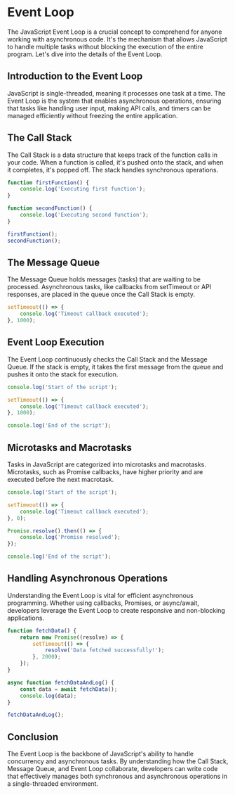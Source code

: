 # Event Loop

The JavaScript Event Loop is a crucial concept to comprehend for anyone working with asynchronous code. It's the mechanism that allows JavaScript to handle multiple tasks without blocking the execution of the entire program. Let's dive into the details of the Event Loop.

## Introduction to the Event Loop
JavaScript is single-threaded, meaning it processes one task at a time. The Event Loop is the system that enables asynchronous operations, ensuring that tasks like handling user input, making API calls, and timers can be managed efficiently without freezing the entire application.

## The Call Stack
The Call Stack is a data structure that keeps track of the function calls in your code. When a function is called, it's pushed onto the stack, and when it completes, it's popped off. The stack handles synchronous operations.

```js
function firstFunction() {
    console.log('Executing first function');
}

function secondFunction() {
    console.log('Executing second function');
}

firstFunction();
secondFunction();
```
## The Message Queue
The Message Queue holds messages (tasks) that are waiting to be processed. Asynchronous tasks, like callbacks from setTimeout or API responses, are placed in the queue once the Call Stack is empty.

```js
setTimeout(() => {
    console.log('Timeout callback executed');
}, 1000);
```

## Event Loop Execution
The Event Loop continuously checks the Call Stack and the Message Queue. If the stack is empty, it takes the first message from the queue and pushes it onto the stack for execution.

```js
console.log('Start of the script');

setTimeout(() => {
    console.log('Timeout callback executed');
}, 1000);

console.log('End of the script');
```

## Microtasks and Macrotasks

Tasks in JavaScript are categorized into microtasks and macrotasks. Microtasks, such as Promise callbacks, have higher priority and are executed before the next macrotask.

```js
console.log('Start of the script');

setTimeout(() => {
    console.log('Timeout callback executed');
}, 0);

Promise.resolve().then(() => {
    console.log('Promise resolved');
});

console.log('End of the script');
```
## Handling Asynchronous Operations

Understanding the Event Loop is vital for efficient asynchronous programming. Whether using callbacks, Promises, or async/await, developers leverage the Event Loop to create responsive and non-blocking applications.

```js
function fetchData() {
    return new Promise((resolve) => {
        setTimeout(() => {
            resolve('Data fetched successfully!');
        }, 2000);
    });
}

async function fetchDataAndLog() {
    const data = await fetchData();
    console.log(data);
}

fetchDataAndLog();
```
## Conclusion

The Event Loop is the backbone of JavaScript's ability to handle concurrency and asynchronous tasks. By understanding how the Call Stack, Message Queue, and Event Loop collaborate, developers can write code that effectively manages both synchronous and asynchronous operations in a single-threaded environment.